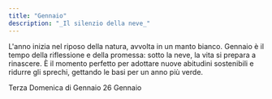 ```yaml
---
title: "Gennaio"
description: "_Il silenzio della neve_"
---
```


L'anno inizia nel riposo della natura, avvolta in un manto bianco. Gennaio è il tempo della riflessione e della promessa: sotto la neve, la vita si prepara a rinascere. È il momento perfetto per adottare nuove abitudini sostenibili e ridurre gli sprechi, gettando le basi per un anno più verde.

<CardGroup cols="2">
  <Card title="SNOW DAY" icon="snowflake" color="#00c0ff" horizontal href="/mesi/gennaio/snowday">
    Terza Domenica di Gennaio
  </Card>
  <Card title="GIORNATA MONDIALE DELL'ARIA PULITA" icon="wind" color="#00c0ff" horizontal href="/mesi/gennaio/ariapulita">
    26 Gennaio
  </Card>
</CardGroup>